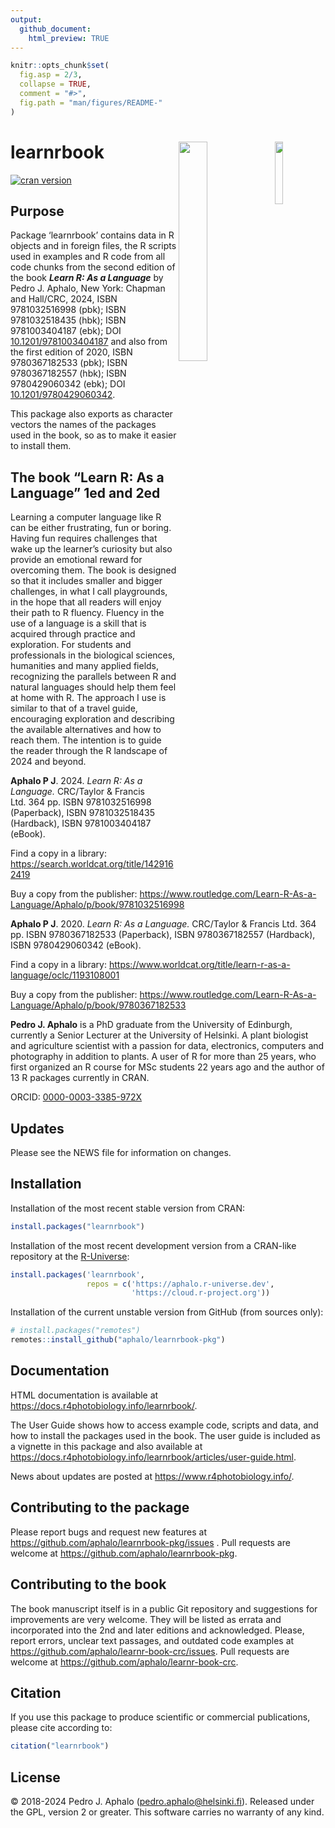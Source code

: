 ```yaml
---
output:
  github_document:
    html_preview: TRUE
---
```


```r
knitr::opts_chunk$set(
  fig.asp = 2/3,
  collapse = TRUE,
  comment = "#>",
  fig.path = "man/figures/README-"
)
```

# learnrbook <img src="man/figures/cover-small-1ed.png" align="right" width="16%"/> <img src="man/figures/cover-small-2ed.jpg" align="right" width="30%"/>

[![cran version](https://www.r-pkg.org/badges/version/learnrbook)](https://cran.r-project.org/package=learnrbook)

## Purpose

Package 'learnrbook' contains data in R objects and in foreign files, the R scripts used in examples and R code from all code chunks from the second edition of the book ***Learn R: As a Language*** by Pedro J. Aphalo, New York: Chapman and Hall/CRC, 2024, ISBN 9781032516998 (pbk); ISBN 9781032518435 (hbk); ISBN 9781003404187 (ebk); DOI [ 10.1201/9781003404187](https://doi.org/10.1201/9781003404187) and also from the first edition of 2020, ISBN 9780367182533 (pbk); ISBN 9780367182557 (hbk); ISBN 9780429060342 (ebk); DOI [10.1201/9780429060342](https://doi.org/10.1201/9780429060342).

This package also exports as character vectors the names of the packages used in the book, so as to make it easier to install them.

## The book "Learn R: As a Language" 1ed and 2ed

Learning a computer language like R can be either frustrating, fun or boring. Having fun requires challenges that wake up the learner's curiosity but also provide an emotional reward for overcoming them. The book is designed so that it includes smaller and bigger challenges, in what I call playgrounds, in the hope that all readers will enjoy their path to R fluency. Fluency in the use of a language is a skill that is acquired through practice and exploration. For students and professionals in the biological sciences, humanities and many applied fields, recognizing the parallels between R and natural languages should help them feel at home with R. The approach I use is similar to that of a travel guide, encouraging exploration and describing the available alternatives and how to reach them. The intention is to guide the reader through the R landscape of 2024 and beyond.

**Aphalo P J**. 2024. *Learn R: As a Language.* CRC/Taylor & Francis Ltd. 364 pp. ISBN 9781032516998 (Paperback), ISBN 9781032518435 (Hardback), ISBN 9781003404187 (eBook).

Find a copy in a library: <https://search.worldcat.org/title/1429162419>

Buy a copy from the publisher: <https://www.routledge.com/Learn-R-As-a-Language/Aphalo/p/book/9781032516998>

**Aphalo P J**. 2020. *Learn R: As a Language.* CRC/Taylor & Francis Ltd. 364 pp. ISBN 9780367182533 (Paperback), ISBN 9780367182557 (Hardback), ISBN 9780429060342 (eBook).

Find a copy in a library: <https://www.worldcat.org/title/learn-r-as-a-language/oclc/1193108001>

Buy a copy from the publisher: <https://www.routledge.com/Learn-R-As-a-Language/Aphalo/p/book/9780367182533>

**Pedro J. Aphalo** is a PhD graduate from the University of Edinburgh, currently a Senior Lecturer at the University of Helsinki. A plant biologist and agriculture scientist with a passion for data, electronics, computers and photography in addition to plants. A user of R for more than 25 years, who first organized an R course for MSc students 22 years ago and the author of 13 R packages currently in CRAN.

ORCID: [0000-0003-3385-972X](https://orcid.org/0000-0003-3385-972X "public ORCID profile")

## Updates

Please see the NEWS file for information on changes.

## Installation

Installation of the most recent stable version from CRAN:

```r
install.packages("learnrbook")
```

Installation of the most recent development version from a CRAN-like repository at the [R-Universe](https://aphalo.r-universe.dev/):

```r
install.packages('learnrbook', 
                 repos = c('https://aphalo.r-universe.dev', 
                           'https://cloud.r-project.org'))
```

Installation of the current unstable version from GitHub (from sources only):

```r
# install.packages("remotes")
remotes::install_github("aphalo/learnrbook-pkg")
```

## Documentation

HTML documentation is available at <https://docs.r4photobiology.info/learnrbook/>.

The User Guide shows how to access example code, scripts and data, and how to install the packages used in the book. The user guide is included as a vignette in this package and also available at <https://docs.r4photobiology.info/learnrbook/articles/user-guide.html>.

News about updates are posted at <https://www.r4photobiology.info/>.

## Contributing to the package

Please report bugs and request new features at <https://github.com/aphalo/learnrbook-pkg/issues> . Pull requests are welcome at <https://github.com/aphalo/learnrbook-pkg>.

## Contributing to the book

The book manuscript itself is in a public Git repository and suggestions for improvements are very welcome. They will be listed as errata and incorporated into the 2nd and later editions and acknowledged. Please, report errors, unclear text passages, and outdated code examples at <https://github.com/aphalo/learnr-book-crc/issues>. Pull requests are welcome at <https://github.com/aphalo/learnr-book-crc>.

## Citation

If you use this package to produce scientific or commercial publications, please cite according to:

```r
citation("learnrbook")
```

## License

© 2018-2024 Pedro J. Aphalo ([pedro.aphalo\@helsinki.fi](mailto:pedro.aphalo@helsinki.fi)). Released under the GPL, version 2 or greater. This software carries no warranty of any kind.
